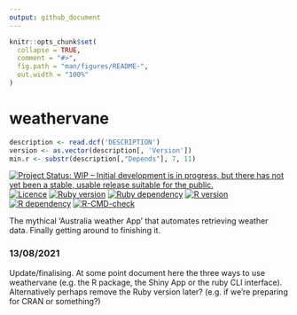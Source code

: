 ```yaml
---
output: github_document
---
```


<!-- README.md is generated from README.Rmd. Please edit that file -->

```r
knitr::opts_chunk$set(
  collapse = TRUE,
  comment = "#>",
  fig.path = "man/figures/README-",
  out.width = "100%"
)
```

# weathervane

```r
description <- read.dcf('DESCRIPTION')
version <- as.vector(description[, 'Version'])
min.r <- substr(description[,"Depends"], 7, 11)
```

<!-- badges: start -->
[![Project Status: WIP – Initial development is in progress, but there has not yet been a stable, usable release suitable for the public.](https://www.repostatus.org/badges/latest/wip.svg)](https://www.repostatus.org/#wip)
[![Licence](https://img.shields.io/github/license/mashape/apistatus.svg)](http://choosealicense.com/licenses/mit/)
[![Ruby version](https://img.shields.io/badge/weathervane.rb%20version-1.1.0-ef6666.svg)](/weathervane.rb)
[![Ruby dependency](https://img.shields.io/badge/Ruby%3E%3D-2.6.6-ef6666.svg)](https://www.ruby-lang.org/)
[![R version](https://img.shields.io/badge/weathervane.R%20version-0.1.0-80b6ff.svg)](/weathervane.R)
[![R dependency](https://img.shields.io/badge/R%3E%3D-`r min.r`-80b6ff.svg)](https://cran.r-project.org/)
[![R-CMD-check](https://github.com/biometryhub/weathervane/workflows/R-CMD-check/badge.svg)](https://github.com/biometryhub/weathervane/actions)
<!-- badges: end -->

The mythical 'Australia weather App' that automates retrieving weather data. Finally getting around to finishing it.

### 13/08/2021
Update/finalising. At some point document here the three ways to use
weathervane (e.g. the R package, the Shiny App or the ruby CLI interface).
Alternatively perhaps remove the Ruby version later? (e.g. if we're preparing
for CRAN or something?)
